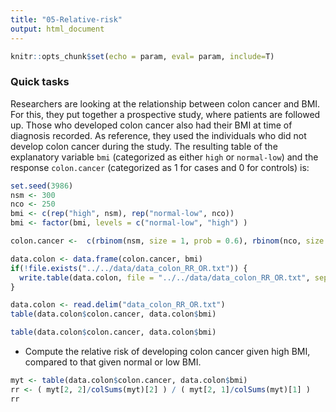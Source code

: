 ```yaml
---
title: "05-Relative-risk"
output: html_document
---
```


```r
knitr::opts_chunk$set(echo = param, eval= param, include=T)
```



### Quick tasks

Researchers are looking at the relationship between colon cancer and BMI. For this, they put together a prospective study, where patients are followed up. Those who developed colon cancer also had their BMI at time of diagnosis recorded. As reference, they used the individuals who did not develop colon cancer during the study. The resulting table of the explanatory variable `bmi` (categorized as either `high` or `normal-low`) and the response `colon.cancer` (categorized as 1 for cases and 0 for controls) is: 

```r
set.seed(3986)
nsm <- 300
nco <- 250
bmi <- c(rep("high", nsm), rep("normal-low", nco))
bmi <- factor(bmi, levels = c("normal-low", "high") )

colon.cancer <-  c(rbinom(nsm, size = 1, prob = 0.6), rbinom(nco, size = 1, prob = .3))

data.colon <- data.frame(colon.cancer, bmi)
if(!file.exists("../../data/data_colon_RR_OR.txt")) {
  write.table(data.colon, file = "../../data/data_colon_RR_OR.txt", sep = "\t", row.names = FALSE)
}
```

```r
data.colon <- read.delim("data_colon_RR_OR.txt")
table(data.colon$colon.cancer, data.colon$bmi)
```

```r
table(data.colon$colon.cancer, data.colon$bmi)
```

- Compute the relative risk of developing colon cancer given high BMI, compared to that given normal or low BMI.

```r
myt <- table(data.colon$colon.cancer, data.colon$bmi)
rr <- ( myt[2, 2]/colSums(myt)[2] ) / ( myt[2, 1]/colSums(myt)[1] )
rr
```
